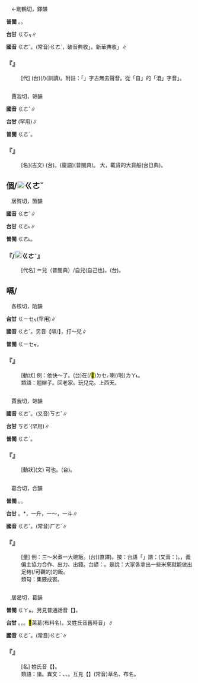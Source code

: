 
=={{ruby|各|ㄍㄜˇ}}==

　←剛鶴切，鐸韻{{ruby|＝|ㄍㄜˋ}}

'''普閩''' {{ruby|(文)|ㄍㆦㆶ}}。{{ruby|(白)|ㄍㄜㆷ}}。

'''台甘''' <rt>ㄍㆦㆶ</rt>∥

'''國音''' <rt>ㄍㄜˇ</rt>。(常音)<rt>ㄍㄜˋ</rt>，破音典收{{ruby|「|ㄍㄜˋ}}{{ruby|、|ㄍㄜˊ}}」。新華典收{{ruby|「|ㄍㄜˋ}}{{ruby|、|ㄍㄜˇ}}」∥

    

==='''『{{ruby|自|ㄗˋ}}{{ruby|各|ㄍㄜˇ}}{{ruby|兒|ㄦ}}』'''===
: [代] (台){{ruby|家|ㄍㄚ}}{{ruby|治|ㄉㄧ˫}}(/{{ruby|家|ㄍㄚ}}{{ruby|自|ㄍㄧ˫}})(訓讀)。附註：「{{ruby|己|ㄍㄧˋ}}」字古無去聲音。從「自」的「洎」字音{{ruby|「|ㄍㄧ˪}}」。
    

=={{ruby|舸|ㄍㄜˇ}}==

　賈我切，哿韻

'''國音''' <rt>ㄍㄜˇ</rt>∥

'''台甘''' {{ruby|(文)|ㄍㄜ}}{{ruby|、|ㄎㄜˋ}}(罕用)∥

'''普閩''' <rt>ㄍㄜˋ</rt>。

    

==='''『{{ruby|舸|ㄍㄜˇ}}』'''===
: [名](古文) (台){{ruby|大|ㄉㄨㄚ˫}}{{ruby|船|ㄗㄨㄣˊ}}。{{ruby|大|ㄉㄨㄚ˫}}{{ruby|<mark>&#xf9c54;</mark>|ㄍㆦ}}(廈語)(普閩典)。 大{{ruby|<mark>&#xf9c56;</mark>|ㄍㆦ}}，載貨的大貨船(台日典)。
    

==個/[[File:fab4.png|20px]]<rt>ㄍㄜˇ</rt>==

　居賀切，箇韻

'''國音''' <rt>ㄍㄜˇ</rt>∥

'''台甘''' <rt>ㄍㄜ˪</rt>∥

'''普閩''' <rt>ㄍㄜ˪</rt>。

    

==='''『{{ruby|自|ㄗˋ}}{{ruby|個|ㄍㄜˇ}}/[[File:fab4.png|20px]]<rt>ㄍㄜˇ</rt>{{ruby|兒|ㄦ}}』'''===
: [代名] ＝{{ruby|自|ㄗˋ}}{{ruby|各|ㄍㄜˇ}}兒（普閩典）/自{{ruby|個|ㄍㄜˇ}}兒(自己也)。(台){{ruby|家|ㄍㄚ}}{{ruby|己|ㄉㄧ˫/ㄍㄧ˫}}。
    

==嗝/{{ruby|膈|ㄍㄜˇ}}==

　各核切，陌韻

'''台甘''' <rt>ㄍㄧㆤㆶ</rt>(罕用)∥

'''國音''' <rt>ㄍㄜˇ</rt>。另音【嗝/{{ruby|膈|ㄍㄜˊ}}】，打～兒∥

'''普閩''' <rt>ㄍㄧㆤㆶ</rt>。

    

==='''『{{ruby|嗝|ㄍㄜˇ}}{{ruby|兒|ㄦ}}』'''===
: [動狀] 例：他快～了。(台){{ruby|伊|ㄧ}}在(/<mark>&#xf9549;</mark>)<rt>ㄉㆤㆷ</rt>{{ruby|<mark>&#xffa49;</mark>|ㆠㆤㆷ/ㆠㄨㆤㆷ ͘}}{{ruby|死|·ㄒㄧˋ}}喇(/啦)<rt>ㄌㄚ˪</rt>。
:類語：翹辮子。回老家。玩兒完。上西天。
:
    

=={{ruby|哿|ㄍㄜˇ}}==

　賈我切，哿韻

'''國音''' <rt>ㄍㄜˇ</rt>。(又音)<rt>ㄎㄜˇ</rt>∥

'''台甘''' <rt>ㄎㄜˋ</rt>(罕用)∥

'''普閩''' <rt>ㄍㄜˋ</rt>。

    

==='''『{{ruby|哿|ㄍㄜˇ}}』'''===
: [動狀](文) 可也。(台){{ruby|好|ㄏㄜˋ}}。
    

=={{ruby|合|ㄍㄜˇ}}==

　葛合切，合韻

'''普閩''' {{ruby|(文)|ㄍㄚㆴ}}。{{ruby|(白)|ㄍㄚㆷ}}。

'''台甘''' {{ruby|(文)|ㄏㄚㆴ ͘}}。{{ruby|(語)|ㄚㆴ ͘}}{{ruby|、|ㄏㄚㆷ ͘}}{{ruby|、|ㄍㄚㆷ}}{{ruby|。|ㄍㄚㆴ}}*，一升，一～，一斗∥

'''國音''' <rt>ㄍㄜˇ</rt>。(常音)<rt>ㄏㄜˊ</rt>∥

    

==='''『{{ruby|合|ㄍㄜˇ}}』'''===
: [量] 例：三～米煮一大碗飯。(台)(直譯){{ruby|三|ㄙㆩ}}{{ruby|合|ㄍㄚㆴ}}{{ruby|米|ㆠㄧˋ}}{{ruby|煮|ㄐㄧˋ/ㄗㄨˋ}}{{ruby|一|ㄐㄧㆵ ͘}}{{ruby|大|ㄉㄨㄚ˫}}{{ruby|碗|ㄨㆩˋ}}{{ruby|丌|ㆤ}}{{ruby|<mark>&#xffad1;</mark>|ㄅㆭ˫}}。按：台語「{{ruby|三|ㄙㆩ}}{{ruby|合|ㄍㄚㆴ}}」諧：{{ruby|相|ㄙㆩ}}{{ruby|合|ㄍㄚㆴ}}(又音：{{ruby|相|ㄒㄧㄜ}}{{ruby|合|ㄍㄚㆴ}})。{{ruby|相|ㄙㆩ}}{{ruby|合|ㄍㄚㆴ}}，義偏主協力合作、出力、出錢。台諺：{{ruby|相|ㄙㆩ}}{{ruby|合|ㄍㄚㆴ}}{{ruby|米|ㆠㄧˋ}}{{ruby|煮|ㄗㄨˋ/ㄐㄧˋ}}{{ruby|有|ㄨ˫}}{{ruby|<mark>&#xffad1;</mark>|ㄅㆭ˫}}。是說：大家各拿出一些米來就能做出足夠(/可觀的)的飯。
:類句：集腋成裘。
:
    

=={{ruby|葛|ㄍㄜˇ}}==

　居曷切，葛韻

'''普閩''' <rt>ㄍㄚㆵ</rt>。另見普通話音【{{ruby|葛|ㄍㄜˊ}}】。

'''台甘''' {{ruby|(文)|ㄍㄚㆵ}}。{{ruby|(語)|ㄍㄨㄚㆷ}}，{{ruby|葛|ㄍㄨㄚㆷ}}{{ruby|衫|ㄙㆩ}}。<mark>&#xf98ef;</mark>萊葛(布料名)。又姓氏音舊時音{{ruby|「|ㄍㄨㄚㆷ}}」∥

'''國音''' <rt>ㄍㄜˇ</rt>。(常音)<rt>ㄍㄜˊ</rt>∥

    

==='''『{{ruby|葛|ㄍㄜˇ}}』'''===
: [名] 姓氏音【{{ruby|葛|ㄍㄜˇ}}】。
:類語：諸{{ruby|葛|ㄍㄜˇ}}。異文：{{ruby|蓋|ㄍㄜˇ}}、{{ruby|<mark>&#xf9c59;</mark>|ㄍㄜˇ}}、{{ruby|<mark>&#xf9c5a;</mark>|ㄍㄜˇ}}。互見【{{ruby|葛|ㄍㄜˊ}}】(常音)草名、布名。
:
    
